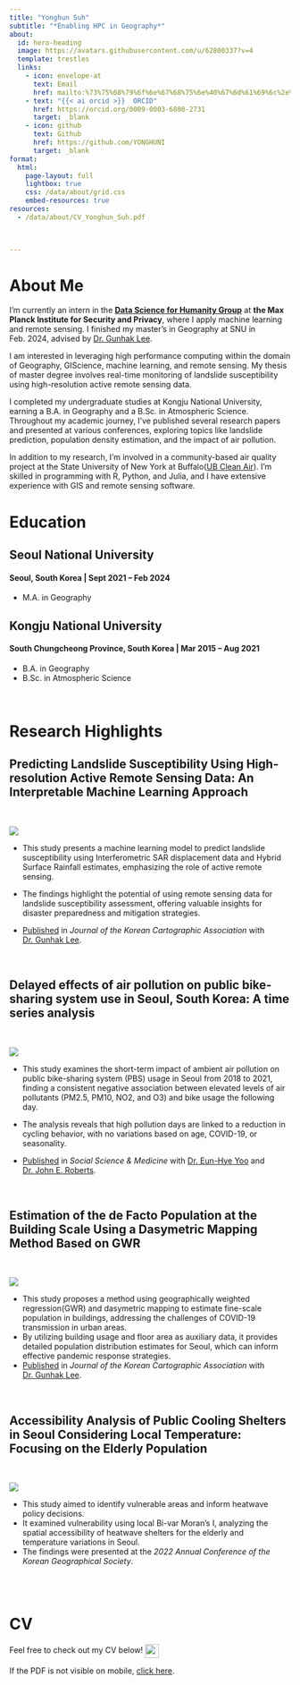 ```yaml
---
title: "Yonghun Suh"
subtitle: "*Enabling HPC in Geography*"
about:
  id: hero-heading
  image: https://avatars.githubusercontent.com/u/62800337?v=4
  template: trestles
  links:
    - icon: envelope-at
      text: Email
      href: mailto:%73%75%68%79%6f%6e%67%68%75%6e%40%67%6d%61%69%6c%2e%63%6f%6d
    - text: "{{< ai orcid >}}  ORCID"
      href: https://orcid.org/0009-0003-6800-2731
      target: _blank
    - icon: github
      text: Github
      href: https://github.com/YONGHUNI
      target: _blank
format: 
  html:
    page-layout: full
    lightbox: true
    css: /data/about/grid.css
    embed-resources: true
resources:
  - /data/about/CV_Yonghun_Suh.pdf


    
---
```


:::{#hero-heading}
# About Me





I’m currently an intern in the **[Data Science for Humanity Group](https://www.mpi-sp.org/cha){target="_blank"}** at **the Max Planck Institute for Security and Privacy**, where I apply machine learning and remote sensing. I finished my master's in Geography at SNU in Feb. 2024, advised by [Dr. Gunhak Lee](https://geog.snu.ac.kr/bbs/board.php?tbl=bbs13&mode=VIEW&num=11&category=&findType=&findWord=&sort1=&sort2=&it_id=&shop_flag=&mobile_flag=&language=EN&page=1){target="_blank"}.

I am interested in leveraging high performance computing within the domain of Geography, GIScience, machine learning, and remote sensing. My thesis of master degree involves real-time monitoring of landslide susceptibility using high-resolution active remote sensing data.

I completed my undergraduate studies at Kongju National University, earning a B.A. in Geography and a B.Sc. in Atmospheric Science. Throughout my academic journey, I've published several research papers and presented at various conferences, exploring topics like landslide prediction, population density estimation, and the impact of air pollution.

In addition to my research, I'm involved in a community-based air quality project at the State University of New York at Buffalo([UB Clean Air](https://ubairqualitystudy.github.io/EPA-Website/index.html){target="_blank"}). I'm skilled in programming with R, Python, and Julia, and I have extensive experience with GIS and remote sensing software.




:::


# Education

## Seoul National University

#### Seoul, South Korea | Sept 2021 – Feb 2024

* M.A. in Geography


## Kongju National University

#### South Chungcheong Province, South Korea | Mar 2015 – Aug 2021
* B.A.  in Geography
* B.Sc. in Atmospheric Science

\

# Research Highlights


## Predicting Landslide Susceptibility Using High-resolution Active Remote Sensing Data: An Interpretable Machine Learning Approach

\


::: {.grid}


<div>

![](/data/about/publication_figure/landslide.PNG)


</div>


<div>
* This study presents a machine learning model to predict landslide susceptibility using Interferometric SAR displacement data and Hybrid Surface Rainfall estimates, emphasizing the role of active remote sensing.

* The findings highlight the potential of using remote sensing data for landslide susceptibility assessment, offering valuable insights for disaster preparedness and mitigation strategies.

* [Published](https://journal.cartography.or.kr/articles/article/GmX8/){target="_blank"} in *Journal of the Korean Cartographic Association* with [Dr. Gunhak Lee](https://geog.snu.ac.kr/bbs/board.php?tbl=bbs13&mode=VIEW&num=11&category=&findType=&findWord=&sort1=&sort2=&it_id=&shop_flag=&mobile_flag=&language=EN&page=1){target="_blank"}.


</div>

:::


\

## Delayed effects of air pollution on public bike-sharing system use in Seoul, South Korea: A time series analysis
\

::: {.grid}

<div>
    

![](/data/about/publication_figure/PBS.PNG)
    

</div>

<div>
    
* This study examines the short-term impact of ambient air pollution on public bike-sharing system (PBS) usage in Seoul from 2018 to 2021, finding a consistent negative association between elevated levels of air pollutants (PM2.5, PM10, NO2, and O3) and bike usage the following day.

* The analysis reveals that high pollution days are linked to a reduction in cycling behavior, with no variations based on age, COVID-19, or seasonality.

* [Published](https://doi.org/10.1016/j.socscimed.2024.117030){target="_blank"} in *Social Science & Medicine* with [Dr. Eun-Hye Yoo](https://scholar.google.com/citations?user=eDHJqA8AAAAJ&hl=en&oi=sra){target="_blank"} and [Dr. John E. Roberts](https://scholar.google.com/citations?user=KaPG9wwAAAAJ&hl=en&oi=sra){target="_blank"}.


</div>

:::

\

## Estimation of the de Facto Population at the Building Scale Using a Dasymetric Mapping Method Based on GWR
\

::: {.grid}

<div>


![](/data/about/publication_figure/dasymetric.PNG)


</div>

<div>


* This study proposes a method using geographically weighted regression(GWR) and dasymetric mapping to estimate fine-scale population in buildings, addressing the challenges of COVID-19 transmission in urban areas.
* By utilizing building usage and floor area as auxiliary data, it provides detailed population distribution estimates for Seoul, which can inform effective pandemic response strategies.
* [Published](https://journal.cartography.or.kr/articles/article/Ad7w/#Abstract){target="_blank"} in *Journal of the Korean Cartographic Association* with [Dr. Gunhak Lee](https://geog.snu.ac.kr/bbs/board.php?tbl=bbs13&mode=VIEW&num=11&category=&findType=&findWord=&sort1=&sort2=&it_id=&shop_flag=&mobile_flag=&language=EN&page=1){target="_blank"}.

</div>


:::

\



## Accessibility Analysis of Public Cooling Shelters in Seoul Considering Local Temperature: Focusing on the Elderly Population

\

::: {.grid}

<div>


![](/data/about/publication_figure/heatwave_vulnerability.PNG)


</div>

<div>


* This study aimed to identify vulnerable areas and inform heatwave policy decisions.
* It examined vulnerability using local Bi-var Moran's I, analyzing the spatial accessibility of heatwave shelters for the elderly and temperature variations in Seoul.
* The findings were presented at the *2022 Annual Conference of the Korean Geographical Society*.

</div>

:::

\
\


# CV

Feel free to check out my CV below! ![](https://partyparrotasaservice.vercel.app/api/partyparrot?overlay=&overlayWidth=20&overlayHeight=20&overlayOffsetX=0&overlayOffsetY=0){width=25px height=25px style="vertical-align:middle;"}



<object 
  data="/data/about/CV_Yonghun_Suh.pdf" 
  type="application/pdf" 
  width="100%" 
  height="1000px">
  If the PDF is not visible on mobile, 
  <a href="https://github.com/YONGHUNI/blog/blob/main/data/about/CV_Yonghun_Suh.pdf?raw=true">click here</a>.
</object>



